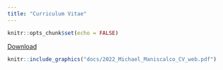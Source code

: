 ```yaml
---
title: "Curriculum Vitae"
---
```


```r
knitr::opts_chunk$set(echo = FALSE)
```

[Download](docs/2022_Michael_Maniscalco_CV_web.pdf)

```r
knitr::include_graphics("docs/2022_Michael_Maniscalco_CV_web.pdf")
```
